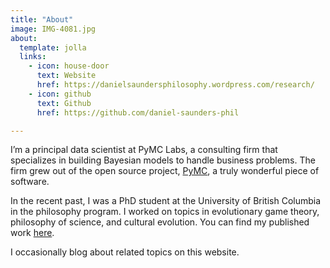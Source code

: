 ```yaml
---
title: "About"
image: IMG-4081.jpg
about:
  template: jolla
  links:
    - icon: house-door
      text: Website
      href: https://danielsaundersphilosophy.wordpress.com/research/
    - icon: github
      text: Github
      href: https://github.com/daniel-saunders-phil

---
```


I'm a principal data scientist at PyMC Labs, a consulting firm that specializes in
building Bayesian models to handle business problems. The firm grew out of the 
open source project, [PyMC](https://www.pymc.io/welcome.html), a truly 
wonderful piece of software. 

In the recent past, I was a PhD student at the University of British Columbia in the
philosophy program. I worked on topics in evolutionary game theory, philosophy of science,
and cultural evolution. You can find my published work [here](https://scholar.google.ca/citations?user=GD912IAAAAAJ&hl=en&oi=sra).

I occasionally blog about related topics on this website.
